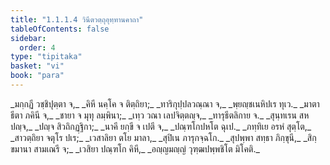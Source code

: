 ```yaml
---
title: "1.1.1.4 วินีตวตฺถุอุทฺทานคาถา"
tableOfContents: false
sidebar:
  order: 4
type: "tipitaka"
basket: "vi"
book: "para"
---
```



<DynamicBreadcrumb />

<Paragraph number="140" type="verses" book="para">
_มกฺกฏี วชฺชิปุตฺตา จ,_  
_คิหี นคฺโค จ ติตฺถิยา;_  
_ทาริกุปฺปลวณฺณา จ,_  
_พฺยญฺชเนหิปเร ทุเว._  

</Paragraph>

<Paragraph number="141" type="verses" book="para">
_มาตา ธีตา ภคินี จ,_  
_ชายา จ มุทุ ลมฺพินา;_  
_เทฺว วณา เลปจิตฺตญฺจ,_  
_ทารุธีตลิกาย จ._  

</Paragraph>

<Paragraph number="142" type="verses" book="para">
_สุนฺทเรน สห ปญฺจ,_  
_ปญฺจ สิวถิกฏฺฐิกา;_  
_นาคี ยกฺขี จ เปตี จ,_  
_ปณฺฑโกปหโต ฉุเป._  

</Paragraph>

<Paragraph number="143" type="verses" book="para">
_ภทฺทิเย อรหํ สุตฺโต,_  
_สาวตฺถิยา จตุโร ปเร;_  
_เวสาลิยา ตโย มาลา,_  
_สุปิเน ภารุกจฺฉโก._  

</Paragraph>

<Paragraph number="144" type="verses" book="para">
_สุปพฺพา สทฺธา ภิกฺขุนี,_  
_สิกฺขมานา สามเณรี จ;_  
_เวสิยา ปณฺฑโก คิหี,_  
_อญฺญมญฺญํ วุฑฺฒปพฺพชิโต มิโคติ._
</Paragraph>